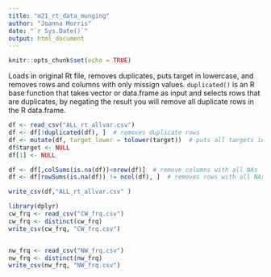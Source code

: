 ```yaml
---
title: "m21_rt_data_munging"
author: "Joanna Morris"
date: "`r Sys.Date()`"
output: html_document
---
```


```r
knitr::opts_chunk$set(echo = TRUE)
```

Loads in original Rt file, removes duplicates, puts target in lowercase, and removes rows and columns with only missign values. `duplicated()` is an R base function that takes vector or data.frame as input and selects rows that are duplicates, by negating the result you will remove all duplicate rows in the R data.frame.

```r
df <- read_csv("ALL_rt_allvar.csv")
df <- df[!duplicated(df), ]  # removes duplicate rows
df <- mutate(df, target_lower = tolower(target))  # puts all targets in lowercase
df$target <- NULL
df[1] <- NULL

df <- df[,colSums(is.na(df))<nrow(df)]  # remove columns with all NAs
df <- df[rowSums(is.na(df)) != ncol(df), ]  # removes rows with all NAs

write_csv(df,"ALL_rt_allvar.csv" )
```

```r
library(dplyr)
cw_frq <- read_csv("CW_frq.csv")
cw_frq <- distinct(cw_frq)
write_csv(cw_frq, "CW_frq.csv")


nw_frq <- read_csv("NW_frq.csv")
nw_frq <- distinct(nw_frq)
write_csv(nw_frq, "NW_frq.csv")



```

